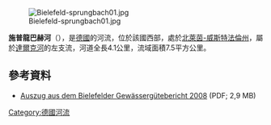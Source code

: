 {{Onesource|time=2020-08-14T04:50:27+00:00}}
{{Coord|51|55|48|N|8|33|32|E|display=title}}

[[Image:Bielefeld-sprungbach01.jpg|right]]

'''施普龍巴赫河'''（{{lang-de|Sprungbach}}），是[[德國|德國]]的河流，位於該國西部，處於[[北萊茵-威斯特法倫州|北萊茵-威斯特法倫州]]，屬於[[達爾克河|達爾克河]]的左支流，河道全長4.1公里，流域面積7.5平方公里。

==參考資料==
* [http://www.bielefeld.de/ftp/dokumente/Gewaesserguetebericht_2008_mitKarte.pdf Auszug aus dem Bielefelder Gewässergütebericht 2008] {{Wayback|url=http://www.bielefeld.de/ftp/dokumente/Gewaesserguetebericht_2008_mitKarte.pdf |date=20160108233553 }} (PDF; 2,9 MB)

{{Germany-geo-stub}}
[[Category:德國河流|Category:德國河流]]